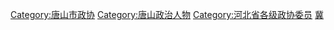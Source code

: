 [[Category:唐山市政协|Category:唐山市政协]]
[[Category:唐山政治人物|Category:唐山政治人物]]
[[Category:河北省各级政协委员|Category:河北省各级政协委员]]
[[Category:设区的市政协委员|冀]]